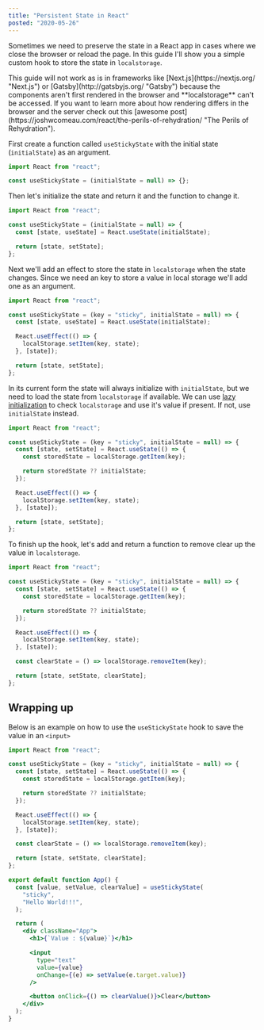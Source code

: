 ```yaml
---
title: "Persistent State in React"
posted: "2020-05-26"
---
```


Sometimes we need to preserve the state in a React app in cases where we close the browser or reload the page. In this guide I'll show you a simple custom hook to store the state in `localstorage`.

<Callout type="warn">
  This guide will not work as is in frameworks like
  [Next.js](https://nextjs.org/ "Next.js") or [Gatsby](http://gatsbyjs.org/
  "Gatsby") because the components aren't first rendered in the browser and
  **localstorage** can't be accessed. If you want to learn more about how
  rendering differs in the browser and the server check out this [awesome
  post](https://joshwcomeau.com/react/the-perils-of-rehydration/ "The Perils of
  Rehydration").
</Callout>

First create a function called `useStickyState` with the initial state (`initialState`) as an argument.

```jsx
import React from "react";

const useStickyState = (initialState = null) => {};
```

Then let's initialize the state and return it and the function to change it.

```jsx focus=4,6
import React from "react";

const useStickyState = (initialState = null) => {
  const [state, useState] = React.useState(initialState);

  return [state, setState];
};
```

Next we'll add an effect to store the state in `localstorage` when the state changes. Since we need an key to store a value in local storage we'll add one as an argument.

```jsx focus=3,6:8
import React from "react";

const useStickyState = (key = "sticky", initialState = null) => {
  const [state, useState] = React.useState(initialState);

  React.useEffect(() => {
    localStorage.setItem(key, state);
  }, [state]);

  return [state, setState];
};
```

In its current form the state will always initialize with `initialState`, but we need to load the state from `localstorage` if available. We can use [lazy initialization](https://reactjs.org/docs/hooks-reference.html#lazy-initial-state "Lazy initial state") to check `localstorage` and use it's value if present. If not, use `initialState` instead.

```jsx focus=4:8
import React from "react";

const useStickyState = (key = "sticky", initialState = null) => {
  const [state, setState] = React.useState(() => {
    const storedState = localStorage.getItem(key);

    return storedState ?? initialState;
  });

  React.useEffect(() => {
    localStorage.setItem(key, state);
  }, [state]);

  return [state, setState];
};
```

To finish up the hook, let's add and return a function to remove clear up the value in `localstorage`.

```jsx focus=14,16
import React from "react";

const useStickyState = (key = "sticky", initialState = null) => {
  const [state, setState] = React.useState(() => {
    const storedState = localStorage.getItem(key);

    return storedState ?? initialState;
  });

  React.useEffect(() => {
    localStorage.setItem(key, state);
  }, [state]);

  const clearState = () => localStorage.removeItem(key);

  return [state, setState, clearState];
};
```

## Wrapping up

Below is an example on how to use the `useStickyState` hook to save the value in an `<input>`

```jsx focus=19:38
import React from "react";

const useStickyState = (key = "sticky", initialState = null) => {
  const [state, setState] = React.useState(() => {
    const storedState = localStorage.getItem(key);

    return storedState ?? initialState;
  });

  React.useEffect(() => {
    localStorage.setItem(key, state);
  }, [state]);

  const clearState = () => localStorage.removeItem(key);

  return [state, setState, clearState];
};

export default function App() {
  const [value, setValue, clearValue] = useStickyState(
    "sticky",
    "Hello World!!!",
  );

  return (
    <div className="App">
      <h1>{`Value : ${value}`}</h1>

      <input
        type="text"
        value={value}
        onChange={(e) => setValue(e.target.value)}
      />

      <button onClick={() => clearValue()}>Clear</button>
    </div>
  );
}
```

<CodeSandboxWrapper codeSandboxId="persistent-react-state-6s73k" />

